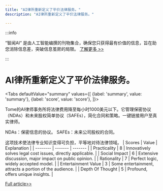 ```yaml
---
title: "AI律所重新定义了平价法律服务。"
description: "AI律所重新定义了平价法律服务。"

---
```



:::info

“智闻AI“ 是由人工智能编撰的刊物集合，确保您只获得最有价值的信息，旨在助您消除信息差，突破信息茧房的局限。  [了解更多 >>](/)

:::

# AI律所重新定义了平价法律服务。


<Tabs
	defaultValue="summary"
	values={[
	{label: 'summary', value: 'summary'},
	{label: 'score', value: 'score'},
]}>
<TabItem value="summary">


Tome的AI律师事务所将法律费用降至每小时1000美元以下。它管理保密协议（NDAs）和未来股权简单协议（SAFEs），简化合同和策略。一键链接用户至真实律师。

NDAs：保密信息的协议。
SAFEs：未来公司股权的合同。

这项技术使法律专业知识变得可负担，平等地对待法律领域。
</TabItem>
<TabItem value="score">
	| Scores     | Value   | Explanation |
	| -------- | ------- | ------- |
	| Practicality  | 8    | Innovatively solves legal cost issues, directly applicable.    |
	| Social Impact | 6     | Extensive discussion, major impact on public opinion.    |
	| Rationality    | 7    | Perfect logic, widely accepted model.    |
	| Entertainment Value    | 3    | Some entertainment, attracts a portion of the audience.    |
	| Depth Of Thought    | 5    | Profound, offers unique insights.    |
</TabItem>
</Tabs>

[Full article>>](https://www.producthunt.com/posts/tome-1)
